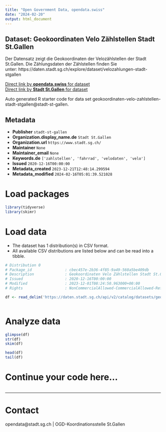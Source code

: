 ```yaml
---
title: "Open Government Data, opendata.swiss"
date: "2024-02-20"
output: html_document
---
```


## Dataset: Geokoordinaten Velo Zählstellen Stadt St.Gallen

Der Datensatz zeigt die Geokoordinaten der Velozählstellen der Stadt St.Gallen. Die Zählungsdaten der Zählstellen finden Sie unter: https://daten.stadt.sg.ch/explore/dataset/velozahlungen-stadt-stgallen

[Direct link by **opendata.swiss** for dataset](https://opendata.swiss/de/dataset/geokoordinaten-velo-zahlstellen-stadt-st-gallen)<br>
[Direct link by **Stadt St.Gallen** for dataset](https://daten.stadt.sg.ch/explore/dataset/geokoordinaten-velo-zahlstellen-stadt-stgallen/)

Auto generated R starter code for data set geokoordinaten-velo-zahlstellen-stadt-stgallen@stadt-st-gallen.

## Metadata

- **Publisher** `stadt-st-gallen`
- **Organization.display_name.de** `Stadt St.Gallen`
- **Organization.url** `https://www.stadt.sg.ch/`
- **Maintainer** `None`
- **Maintainer_email** `None`
- **Keywords.de** `['zahlstellen', 'fahrrad', 'velodaten', 'velo']`
- **Issued** `2020-12-16T00:00:00`
- **Metadata_created** `2023-12-21T12:48:14.299594`
- **Metadata_modified** `2024-02-16T05:01:39.521028`


# Load packages

```r

library(tidyverse)
library(skimr)

```

# Load data

-   The dataset has 1 distribution(s) in CSV format.
-   All available CSV distributions are listed below and can be read into a tibble.

```r

# Distribution 0
# Package_id               : cbec457e-2b36-4f85-9a49-560a5be409db
# Description              : Geokoordinaten Velo Zählstellen Stadt St.Gallen (csv)
# Issued                   : 2020-12-16T00:00:00
# Modified                 : 2023-12-01T08:24:50.963000+00:00
# Rights                   : NonCommercialAllowed-CommercialAllowed-ReferenceRequired

df <- read_delim('https://daten.stadt.sg.ch/api/v2/catalog/datasets/geokoordinaten-velo-zahlstellen-stadt-stgallen/exports/csv')



```

# Analyze data

```r

glimpse(df)
str(df)
skim(df)

head(df)
tail(df)

```

# Continue your code here...

```r

```

------------------------------------------------------------------------

# Contact

opendata@stadt.sg.ch | OGD-Koordinationsstelle St.Gallen
